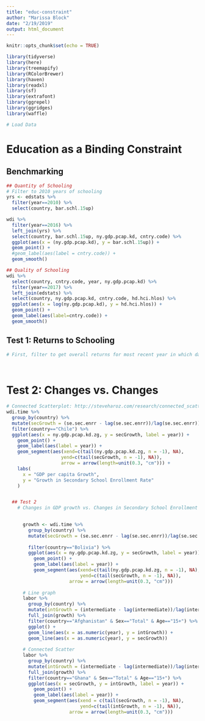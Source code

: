```yaml
---
title: "educ-constraint"
author: "Marissa Block"
date: "2/19/2019"
output: html_document
---
```


```r
knitr::opts_chunk$set(echo = TRUE)
```

```r
library(tidyverse)
library(here)
library(treemapify)
library(RColorBrewer)
library(haven)
library(readxl)
library(sf)
library(extrafont)
library(ggrepel)
library(ggridges)
library(waffle)

# Load Data

```


# Education as a Binding Constraint


## Benchmarking
```r

## Quantity of Schooling
# Filter to 2010 years of schooling
yrs <- edstats %>%
  filter(year==2010) %>%
  select(country, bar.schl.15up)

wdi %>%
  filter(year==2016) %>%
  left_join(yrs) %>%
  select(country, bar.schl.15up, ny.gdp.pcap.kd, cntry.code) %>%
  ggplot(aes(x = (ny.gdp.pcap.kd), y = bar.schl.15up)) +
  geom_point() +
  #geom_label(aes(label = cntry.code)) +
  geom_smooth()

## Quality of Schooling
wdi %>%
  select(country, cntry.code, year, ny.gdp.pcap.kd) %>%
  filter(year==2017) %>%
  left_join(edstats) %>%
  select(country, ny.gdp.pcap.kd, cntry.code, hd.hci.hlos) %>%
  ggplot(aes(x = log(ny.gdp.pcap.kd), y = hd.hci.hlos)) +
  geom_point() +
  geom_label(aes(label=cntry.code)) +
  geom_smooth()
```

## Test 1: Returns to Schooling

```r
# First, filter to get overall returns for most recent year in which data is available

  


```

# Test 2: Changes vs. Changes
```r
# Connected Scatterplot: http://steveharoz.com/research/connected_scatterplot/
wdi.time %>%
  group_by(country) %>%
  mutate(secGrowth = (se.sec.enrr - lag(se.sec.enrr))/lag(se.sec.enrr)) %>%
  filter(country=="Chile") %>%
  ggplot(aes(x = ny.gdp.pcap.kd.zg, y = secGrowth, label = year)) +
    geom_point() +
    geom_label(aes(label = year)) +
    geom_segment(aes(xend=c(tail(ny.gdp.pcap.kd.zg, n = -1), NA),
                    yend=c(tail(secGrowth, n = -1), NA)),
                    arrow = arrow(length=unit(0.3, "cm"))) +
    labs(
      x = "GDP per capita Growth",
      y = "Growth in Secondary School Enrollment Rate"
    )


  ## Test 2
    # Changes in GDP growth vs. Changes in Secondary School Enrollment Rates

      
      growth <- wdi.time %>%
        group_by(country) %>%
        mutate(secGrowth = (se.sec.enrr - lag(se.sec.enrr))/lag(se.sec.enrr))
        
        filter(country=="Bolivia") %>%
        ggplot(aes(x = ny.gdp.pcap.kd.zg, y = secGrowth, label = year)) +
          geom_point() +
          geom_label(aes(label = year)) +
          geom_segment(aes(xend=c(tail(ny.gdp.pcap.kd.zg, n = -1), NA),
                           yend=c(tail(secGrowth, n = -1), NA)),
                       arrow = arrow(length=unit(0.3, "cm")))
      
      # Line graph
      labor %>%
        group_by(country) %>%
        mutate(intGrowth = (intermediate - lag(intermediate))/lag(intermediate)) %>%
        full_join(growth) %>%
        filter(country=="Afghanistan" & Sex=="Total" & Age=="15+") %>%
        ggplot() +
        geom_line(aes(x = as.numeric(year), y = intGrowth)) +
        geom_line(aes(x = as.numeric(year), y = secGrowth))
      
      # Connected Scatter
      labor %>%
        group_by(country) %>%
        mutate(intGrowth = (intermediate - lag(intermediate))/lag(intermediate)) %>%
        full_join(growth) %>%
        filter(country=="Ghana" & Sex=="Total" & Age=="15+") %>%
        ggplot(aes(x = secGrowth, y = intGrowth, label = year)) +
          geom_point() +
          geom_label(aes(label = year)) +
          geom_segment(aes(xend = c(tail(secGrowth, n = -1), NA),
                           yend=c(tail(intGrowth, n = -1), NA)),
                       arrow = arrow(length=unit(0.3, "cm")))
      
  
```

